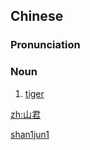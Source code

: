 ==Chinese==
{{zh-forms}}

===Pronunciation===
{{zh-pron
|m=shānjūn
|cat=n
}}

===Noun===
{{zh-noun}}

# {{lb|zh|rare}} [[tiger]]

[[Category:zh:Mammals|shan1jun1]]

[[zh:山君]]